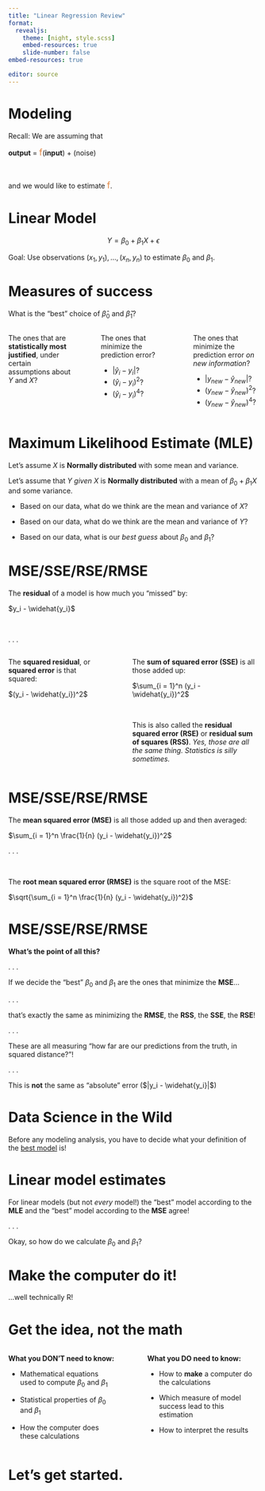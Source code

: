 ```yaml
---
title: "Linear Regression Review"
format: 
  revealjs:
    theme: [night, style.scss]
    embed-resources: true
    slide-number: false
embed-resources: true

editor: source
---
```


# Modeling

Recall:  We are assuming that 

::: {.centered}

**output** =  [f]{style="color: #e28743; font-size: 1.25em"}(**input**) + (noise)
:::
</br>

and we would like to estimate [f]{style="color: #e28743; font-size: 1.25em"}.


# Linear Model


$$Y = \beta_0 + \beta_1 X + \epsilon$$


Goal:  Use observations $(x_1, y_1), ..., (x_n, y_n)$ to estimate $\beta_0$ and $\beta_1$.


# Measures of success

What is the "best" choice of $\widehat{\beta}_0$ and $\widehat{\beta}_1$?

::: columns
::: {.column width="30%"}
::: {.fragment .fade-in-then-out}
The ones that are **statistically most justified**, under certain assumptions about $Y$ and $X$?
:::
:::

::: {.column width="3%"}
:::

::: {.column width="30%"}
::: {.fragment .fade-in-then-out}
The ones that minimize the prediction error?

- $|\widehat{y}_i - y_i|$?
- $(\widehat{y}_i - y_i)^2$?
- $(\widehat{y}_i - y_i)^4$?
:::
:::

::: {.column width="3%"}
:::

::: {.column width="30%"}
::: {.fragment .fade-in-then-out}
The ones that minimize the prediction error *on new information*?

- $|y_{new} - \widehat{y}_{new}|$?
- $(y_{new} - \widehat{y}_{new})^2$?
- $(y_{new} - \widehat{y}_{new})^4$?
:::
:::
:::

# Maximum Likelihood Estimate (MLE)


Let's assume $X$ is **Normally distributed** with some mean and variance.

Let's assume that $Y$ *given* $X$ is **Normally distributed** with a mean of $\beta_0 + \beta_1 X$ and some variance.

::: incremental
::: {.smaller}
* Based on our data, what do we think are the mean and variance of $X$?

* Based on our data, what do we think are the mean and variance of $Y$?

* Based on our data, what is our *best guess* about $\beta_0$ and $\beta_1$?
:::
:::

# MSE/SSE/RSE/RMSE

::: {.centered}
The **residual** of a model is how much you "missed" by:

$y_i - \widehat{y_i}$
:::

</br>

. . .

::: columns
::: {.column width="40%"}
The **squared residual**, or **squared error** is that squared:

$(y_i - \widehat{y_i})^2$

:::

::: {.column width="5%"}
:::

::: {.column width="55%"}
::: {.fragment}
The **sum of squared error (SSE)** is all those added up:

$\sum_{i = 1}^n (y_i - \widehat{y_i})^2$
:::

</br>

::: {.fragment}
:::{.smaller}
This is also called the **residual squared error (RSE)** or **residual sum of squares (RSS)**. *Yes, those are all the same thing.  Statistics is silly sometimes.*
:::
:::
:::
:::


# MSE/SSE/RSE/RMSE


The **mean squared error (MSE)** is all those added up and then averaged:

::: {.centered}
$\sum_{i = 1}^n \frac{1}{n} (y_i - \widehat{y_i})^2$
:::

. . .

</br> 

The **root mean squared error (RMSE)** is the square root of the MSE:

::: {.centered}
$\sqrt{\sum_{i = 1}^n \frac{1}{n} (y_i - \widehat{y_i})^2}$
:::


# MSE/SSE/RSE/RMSE

**What's the point of all this?**

. . .

If we decide the "best" $\beta_0$ and $\beta_1$ are the ones that minimize the **MSE**...

. . .

that's exactly the same as minimizing the **RMSE**, the **RSS**, the **SSE**, the **RSE**!

. . .

These are all measuring "how far are our predictions from the truth, in squared distance?"!

. . .

This is **not** the same as "absolute" error ($|y_i - \widehat{y_i}|$)


# Data Science in the Wild

Before any modeling analysis, you have to decide what your definition of the [best model]{.underline} is!

# Linear model estimates

For linear models (but not *every* model!) the "best" model according to the **MLE** and the "best" model according to the **MSE** agree!

. . .

Okay, so how do we calculate $\beta_0$ and $\beta_1$?

# Make the computer do it!

...well technically R! 

# Get the idea, not the math

::: columns
::: {.column width="45%"}
**What you DON'T need to know:**

::: {.smaller}
* Mathematical equations used to compute $\beta_0$ and $\beta_1$

* Statistical properties of $\beta_0$ and $\beta_1$

* How the computer does these calculations
:::
:::

::: {.column width="5%"}
:::

::: {.column width="47%"}
**What you DO need to know:**

:::{.smaller}
* How to **make** a computer do the calculations

* Which measure of model success lead to this estimation

* How to interpret the results
:::
:::
:::

# Let's get started.

